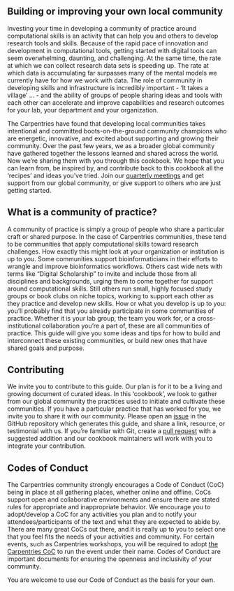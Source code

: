 

## Building or improving your own local community

Investing your time in developing a community of practice around computational skills is an activity that can help you and others to develop research tools and skills. Because of the rapid pace of innovation and development in computational tools, getting started with digital tools can seem overwhelming, daunting, and challenging. At the same time, the rate at which we can collect research data sets is speeding up. The rate at which data is accumulating far surpasses many of the mental models we currently have for how we work with data. The role of community in developing skills and infrastructure is incredibly important - 'It takes a village' ... - and the ability of groups of people sharing ideas and tools with each other can accelerate and improve capabilities and research outcomes for your lab, your department and your organization.

The Carpentries have found that developing local communities takes intentional and committed boots-on-the-ground community champions who are energetic, innovative, and excited about supporting and growing their community. Over the past few years, we as a broader global community have gathered together the lessons learned and shared across the world. Now we're sharing them with you through this cookbook. We hope that you can learn from, be inspired by, and contribute back to this cookbook all the 'recipes' and ideas you've tried. Join our [quarterly meetings](https://pad.carpentries.org/champions) and get support from our global community, or give support to others who are just getting started.

## What is a community of practice?

A community of practice is simply a group of people who share a particular craft or shared purpose. In the case of Carpentries communities, these tend to be communities that apply computational skills toward research challenges. How exactly this might look at your organization or institution is up to you. Some communities support bioinformaticians in their efforts to wrangle and improve bioinformatics workflows. Others cast wide nets with terms like "Digital Scholarship" to invite and include those from all disciplines and backgrounds, urging them to come together for support around computational skills. Still others run small, highly focused study groups or book clubs on niche topics, working to support each other as they practice and develop new skills. How or what you develop is up to you: you'll probably find that you already participate in some communities of practice. Whether it is your lab group, the team you work for, or a cross-institutional collaboration you're a part of, these are all communities of practice. This guide will give you some ideas and tips for how to build and interconnect these existing communities, or build new ones that have shared goals and purpose.

## Contributing

We invite you to contribute to this guide. Our plan is for it to be a living and growing document of curated ideas. In this 'cookbook', we look to gather from our global community the practices used to initiate and cultivate these communities. If you have a particular practice that has worked for you, we invite you to share it with our community. Please open an [issue](https://github.com/carpentries/community-cookbook/issues) in the GitHub repository which generates this guide, and share a link, resource, or testimonial with us. If you're familiar with Git, create a [pull request](https://github.com/carpentries/community-cookbook/pulls) with a suggested addition and our cookbook maintainers will work with you to integrate your contribution.

## Codes of Conduct

The Carpentries community strongly encourages a Code of Conduct (CoC) being in place at all gathering places, whether online and offline. CoCs support open and collaborative environments and ensure there are stated rules for appropriate and inappropriate behavior. We encourage you to adopt/develop a CoC for any activities you plan and to notify your attendees/participants of the text and what they are expected to abide by. There are many great CoCs out there, and it is really up to you to select one that you feel fits the needs of your activities and community. For certain events, such as Carpentries workshops, you will be required to adopt [the Carpentries CoC](https://docs.carpentries.org/topic_folders/policies/code-of-conduct.html) to run the event under their name. Codes of Conduct are important documents for ensuring the openness and inclusivity of your community. 

You are welcome to use our Code of Conduct as the basis for your own.
